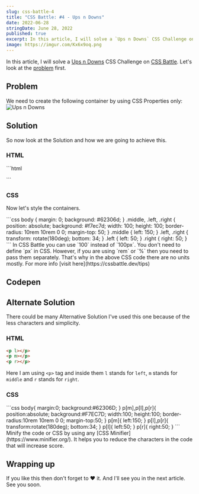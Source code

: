 ```yaml
---
slug: css-battle-4
title: "CSS Battle: #4 - Ups n Downs"
date: 2022-06-28
stringDate: June 28, 2022
published: true
excerpt: In this article, I will solve a `Ups n Downs` CSS Challenge on CSS Battle.
image: https://imgur.com/Kx6x9oq.png
---
```


In this article, I will solve a [Ups n Downs](https://cssbattle.dev/play/4) CSS Challenge on [CSS Battle](https://cssbattle.dev/). Let's look at the [problem](https://cssbattle.dev/play/4) first.

## Problem

We need to create the following container by using CSS Properties only:
![Ups n Downs](https://cssbattle.dev/targets/4.png)

## Solution

So now look at the Solution and how we are going to achieve this.

### HTML

<CodeTitle title="index.html" lang="html" />
```html
<p class="left"></p>
<p class="middle"></p>
<p class="right"></p>
```

### CSS

Now let's style the containers.

<CodeTitle title="styles.css" lang="css"/>
```css
body {
  margin: 0;
  background: #62306d;
}
.middle,
.left,
.right {
  position: absolute;
  background: #f7ec7d;
  width: 100;
  height: 100;
  border-radius: 10rem 10rem 0 0;
  margin-top: 50;
}
.middle {
  left: 150;
}
.left,
.right {
  transform: rotate(180deg);
  bottom: 34;
}
.left {
  left: 50;
}
.right {
  right: 50;
}
```

<Tip>
  In CSS Battle you can use `100` instead of `100px`. You don't need to define
  `px` in CSS. However, if you are using `rem` or `%` then you need to pass them
  separately. That's why in the above CSS code there are no units mostly. For
  more info [visit here](https://cssbattle.dev/tips)
</Tip>

## Codepen

<Codepen id="NWjrqNL" />

## Alternate Solution

There could be many Alternative Solution I've used this one because of the less characters and simplicity.

### HTML

<CodeTitle title="index.html" lang="html" />

```html
<p l></p>
<p m></p>
<p r></p>
```

Here I am using `<p>` tag and inside them `l` stands for `left`, `m` stands for `middle` and `r` stands for `right`.

### CSS

<CodeTitle title="styles.css" lang="css"/>
```css
body{
  margin:0;
  background:#62306D;
}
p[m],p[l],p[r]{
  position:absolute;
  background:#F7EC7D;
  width:100;
  height:100;
  border-radius:10rem 10rem 0 0;
  margin-top:50;
}
p[m]{
  left:150;
}
p[l],p[r]{
  transform:rotate(180deg);
  bottom:34;
}
p[l]{
  left:50;
}
p[r]{
  right:50;
}
```

<Tip>
  Minify the code or CSS by using any [CSS Minifier](https://www.minifier.org/).
  It helps you to reduce the characters in the code that will increase score.
</Tip>

## Wrapping up

If you like this then don't forget to ❤️ it. And I'll see you in the next article. See you soon.

<NextAndPreviousButton
  prevHref="/blogs/css-battle-3"
  prevTitle="CSS Battle: #3 - Push Button"
  nextHref="/blogs/css-battle-5"
  nextTitle="CSS Battle: #5 - Acid Rain"
/>
